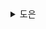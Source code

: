 <details>
  <summary>도은</summary>
  - 아키텍처를 구축하거나 기존 아키텍터의 타당성을 검증할 때 제일 먼저 해야 할 일은 **아키텍처 특성을 식별**하는 것
- 정확하게 식별하기 위해서는 아키텍트는 해당 도메인을 잘 이해하고 있어야 하며, 도메인 이해관계자들과 협력하여 도메인 관점에서 정말 중요한 것들을 결정해야 한다.
- 아키텍트는 적어도 **도메인 관심사, 요구사항, 암묵적 지식**, 이렇게 세 가지 출처에서 아키텍처 특성을 밝혀낸다.

## 5.1 도메인 관심사에서 아키텍처 특성 도출

- 아키텍트는 도메인 관심사를 올바르게 해석하여 정확한 아키텍처 특성을 식별해야 한다.
- 도메인의 핵심 목표와 현재 상황을 고려하여 도메인 관심사를 '~성'으로 해석한 후, 그에 따라 정확하고 합리적인 아키텍처 결정을 내려야 한다.
- 아키텍처에서 가장 흔한 안티패턴 중 하나가, 모든 아키텍처 특성을 지원하는 제네릭 아키텍처를 설계하려는 것이다.
- 지원 가능한 아키텍처 특성 하나하나가 전체 시스템 설계를 복잡하게 만드는 요인이기 때문에 너무 많은 아키텍처 특성을 수용하면 너무 복잡해져버린다.
- 아키텍처 특성의 개수에 연연하지 말고 가급적 설계를 단순화하는 게 좋다.

```
🌝 생각 ) 통일성을 유지하면서 단순함을 유지하는 게 좋은 것 같다.
    - 많은 것들을 시스템 레벨에서 고려하면 오히려 그것을 기반으로 하는 더욱 복잡한 요구사항이 생길 수 있는 것 같고 시스템은 더욱 복잡해질 수 있는 것 같다.
    - 그리고 하나를 고려할 때 그걸로부터 파생될 수 있는 요구사항들을 생각하는 것도 중요하다. 애매한 의사결정은 시스템을 혼란스럽게 만들 수 있는 것 같다.
```

- 모든 아키텍처 특성의 우선 순위를 만장일치로 의견이 모아지는 경우는 거의 없다.
- 각자 가장 중요한 특성 3개를 뽑으라고 하고, 합의를 이끌어내기 쉽고 가장 중요한 것은 무엇일까 논의하고 트레이드 오프를 분석하여 결정하자.
- 아키텍트와 도메인 이해관계자들이 서로 다른 언어로 말을 한다는 게 문제 (😅 ㅋㅋ)
- 아키텍트는 확장성, 상호운용성, 내고장성, 학습성, 가용성은 운운하는데, 도메인 이해관계자는 인수병합, 고객 만족, 출시 시점, 경쟁 우의를 논하는 식
- 그래서 **도메인 관심사를 아키텍처 특성으로 옮겨야 한다.**

| 도메인 관심사 | 아키텍처 특성                                        |
| ------------- | ---------------------------------------------------- |
| 인수 병합     | 상호운용성, 확장성, 신장성                           |
| 출시 시기     | 민첩성, 시험성, 배포성                               |
| 유저 만족     | 성능, 가용성, 내고장성, 시험성, 배포성, 민첩성, 보안 |
| 경쟁 우위     | 민첩성, 시험성, 배포성, 확장성, 가용성, 내고장성     |
| 시간 및 예산  | 단순성, 실행성                                       |

## 5.2 요구사항에서 아키텍처 특성 도출

- 요구사항 정의서에 명시된 문장에서 도출한 아키텍처 특성도 있다.
- 예를 들면, 예상 유저 수와 그에 따른 **확장** 문제는 보통 도메인 관심사에서 빠지지 않는 단골 사항

```
💡 아키텍트가 도메인 지식에서 도출되는 특성들도 있는데, 이것이 아키텍트가 도메인 지식을 갖고 있으면 이로운 이유이다.
```

</details>